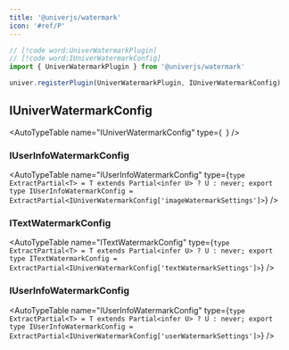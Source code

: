 ```yaml
---
title: '@univerjs/watermark'
icon: '#ref/P'
---
```


```typescript
// [!code word:UniverWatermarkPlugin]
// [!code word:IUniverWatermarkConfig]
import { UniverWatermarkPlugin } from '@univerjs/watermark'

univer.registerPlugin(UniverWatermarkPlugin, IUniverWatermarkConfig)
```

## IUniverWatermarkConfig

<AutoTypeTable
  name="IUniverWatermarkConfig"
  type={`
  `}
/>

### IUserInfoWatermarkConfig

<AutoTypeTable
  name="IUserInfoWatermarkConfig"
  type={`
    type ExtractPartial<T> = T extends Partial<infer U> ? U : never;
    export type IUserInfoWatermarkConfig = ExtractPartial<IUniverWatermarkConfig['imageWatermarkSettings']>
  `}
/>

### ITextWatermarkConfig

<AutoTypeTable
  name="ITextWatermarkConfig"
  type={`
    type ExtractPartial<T> = T extends Partial<infer U> ? U : never;
    export type ITextWatermarkConfig = ExtractPartial<IUniverWatermarkConfig['textWatermarkSettings']>
  `}
/>

### IUserInfoWatermarkConfig

<AutoTypeTable
  name="IUserInfoWatermarkConfig"
  type={`
    type ExtractPartial<T> = T extends Partial<infer U> ? U : never;
    export type IUserInfoWatermarkConfig = ExtractPartial<IUniverWatermarkConfig['userWatermarkSettings']>
  `}
/>
